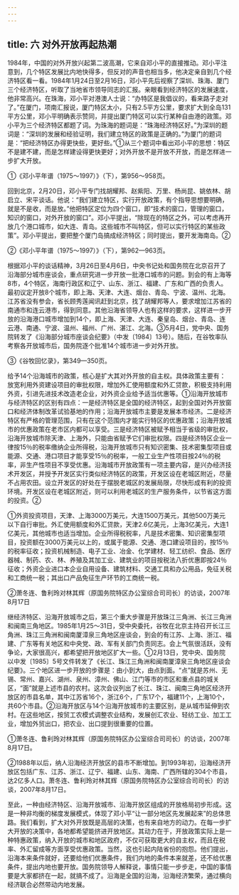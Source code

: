 ```yaml
---
---
---
```

title: 六 对外开放再起热潮
---



1984年，中国的对外开放兴起第二波高潮，它来自邓小平的直接推动。邓小平注意到，几个特区发展比内地快得多，但反对的声音也相当多，他决定亲自到几个经济特区看一看。1984年1月24日至2月16日，邓小平先后视察了深圳、珠海、厦门三个经济特区，听取了当地省市领导同志的汇报。亲眼看到经济特区的发展速度，他非常高兴。在珠海，邓小平对港澳人士说：“办特区是我倡议的，看来路子走对了。”在厦门，项南汇报说，厦门特区太小，只有2.5平方公里，要求扩大到全岛131平方公里，邓小平明确表示赞同，并提出厦门特区可以实行某种自由港的政策。邓小平为三个经济特区都题了词。为珠海的题词是：“珠海经济特区好。”为深圳的题词是：“深圳的发展和经验证明，我们建立特区的政策是正确的。”为厦门的题词是：“把经济特区办得更快些，更好些。”①从三个题词中看出邓小平的思想：特区不是建不建，而是怎样建设得更快更好；对外开放不是开放不开放，而是怎样进一步扩大开放。

①《邓小平年谱（1975～1997）》（下），第956～958页。

回到北京，2月20日，邓小平专门找胡耀邦、赵紫阳、万里、杨尚昆、姚依林、胡启立、宋平谈话。他说：“我们建立特区，实行开放政策，有个指导思想要明确，就是不是收，而是放。”他把特区定位为四个窗口，即“技术的窗口，管理的窗口，知识的窗口，对外开放的窗口”。邓小平提出，“除现在的特区之外，可以考虑再开放几个港口城市，如大连、青岛。这些城市不叫特区，但可以实行特区的某些政策”。邓小平提出，要把整个厦门岛搞成经济特区；同时提出，要开发海南岛。②

②《邓小平年谱（1975～1997）》（下），第962—963页。

根据邓小平的谈话精神，3月26日至4月6日，中央书记处和国务院在北京召开了沿海部分城市座谈会，重点研究进一步开放一批港口城市的问题。到会的有上海等8市，4个特区，海南行政区和辽宁、山东、浙江、福建、广东和广西的负责人。最初议定开放8个城市，即上海、天津、大连、烟台、青岛、宁波、温州、北海。江苏省没有参会，省长顾秀莲闻讯赶到北京，找了胡耀邦等人，要求增加江苏省的南通市和连云港市，得到同意。其他沿海省领导人也有这样的要求，这样进一步开放的沿海港口城市增加到14个，即上海、天津、大连、秦皇岛、烟台、青岛、连云港、南通、宁波、温州、福州、广州、湛江、北海。③5月4日，党中央、国务院转发了《沿海部分城市座谈会纪要》（中发〔1984〕13号）。随后，在谷牧率队考察各开放城市后，国务院逐个批准14个城市进一步对外开放。

③《谷牧回忆录》，第349—350页。

给予14个沿海城市的政策，核心是扩大其对外开放的自主权。具体政策主要有：放宽利用外资建设项目的审批权限，增加外汇使用额度和外汇贷款，积极支持利用外资，引进先进技术改造老企业，对外资企业给予适当优惠等。①沿海开放城市与经济特区的区别有四点：一是经济特区是全国的经济特区，起到全国对外开放窗口和经济体制改革试验基地的作用；沿海开放城市主要是发展本市经济。二是经济特区有严格的管理范围，只有在这个范围内才能实行特区的优惠政策；沿海开放城市的优惠政策在老市区内都可以享受。三是经济特区被赋予相当于省级的审批权，沿海开放城市除天津、上海外，只能由省赋予它们审批权限。四是经济特区企业一律按15％的税率缴纳企业所得税，沿海开放城市只有知识密集、技术密集型项目或能源、交通、港口项目才能享受15％的税率，一般工业生产性项目按24％的税率，非生产性项目不享受优惠。沿海城市开放政策有一项主要内容，是兴办经济技术开发区，并授予开发区实行类似经济特区的政策，开发区设在老城区附近，尽量不占用农田。设立开发区的好处在于摆脱老城区的发展局限，尽快形成有利的投资环境。开发区设在老城区附近，则可以利用老城区的生产服务条件，以节省这方面的投资。②

①外资投资项目，天津、上海3000万美元，大连1500万美元，其他500万美元以下自行审批。外汇使用额度和外汇贷款，天津2.6亿美元，上海3亿美元，大连1亿美元，其他城市也适当增加。企业所得税税率，凡是技术密集、知识密集型项目，投资额在3000万美元以上的，或属于能源、交通、港口建设项目的，按15％的税率征收；投资机械制造、电子工业、冶金、化学建材、轻工纺织、食品、医疗器械、制药、农、林、养殖及其加工业、建筑业的项目按税法八折优惠即按24％征收；外资企业进口本企业自用设备、建筑材料、交通工具和办公用品，免征关税和工商统一税；其出口产品免征生产环节的工商统一税。

②萧冬连、鲁利玲对林其辉（原国务院特区办公室综合司司长）的访谈，2007年8月17日

继经济特区、沿海开放城市之后，第三个重大步骤是开放珠江三角洲、长江三角洲和闽南三角地区。1985年1月25～31日，受中央委托，谷牧在北京主持召开长江三角洲、珠江三角洲和闽南厦漳泉三角地区座谈会，到会的有江苏、上海、浙江、福建、广东等有关地区和中央党、政、军有关部门负责同志。会上气氛很活跃，没有争论，大家很高兴，都希望把开放地区扩大一些。①2月13日，党中央、国务院以中发〔1985〕5号文件转发了《长江、珠江三角洲和闽南厦漳泉三角地区座谈会纪要》。三个地区进一步开放的步骤是：由小到大，由点到面。“点”就是苏州、无锡、常州、嘉兴、湖州、泉州、漳州、佛山、江门等市的市区和重点县的城关区，“面”就是上述市县的农村。这次会议列出了长江、珠江、闽南三角地区经济开放区的市县名单，其中江苏省16个，浙江6个，广东17个，福建11个，上海10个，共60个市县。②沿海开放区与14个沿海开放城市的主要区别，是从城市延伸到农村。在这些地区，按贸工农模式调整农业结构，发展创汇农业、轻纺工业、加工工业，增加外贸出口，把农业、出口提到很重要的位置。

①萧冬连、鲁利玲对林其辉（原国务院特区办公室综合司司长）的访谈，2007年8月17日。

②1988年以后，纳人沿海经济开放区的县市不断增加。到1993年初，沿海经济开放区包括广东、江苏、浙江、辽宁、福建、山东、海南、广西所辖的304个市县，达2亿多人口。萧冬连、鲁利玲对林其辉（原国务院特区办公室综合司司长）的访谈，2007年8月17日。

至此，一种由经济特区、沿海开放城市、沿海开放区组成的开放格局初步形成。这是一种非均衡的梯度发展模式，体现了邓小平“让一部分地区先发展起来”的总体思路。我们看到，扩大对外开放既是高层的决策，也有来自地方的动力。在每一步扩大开放的决策中，各地都希望能挤进开放地区。其动力在于，开放政策实际上是一种特惠政策，纳入开放的城市和地区政府，不仅可获取更大的自主权，而且在税率、外汇留成等方面享受优惠政策。当然，这也引起内陆省份的抱怨。他们提出，沿海本来条件就好，还要给他们优惠条件，我们内地的条件本来就差，还不给优惠条件，提出内地也要开放。国务院领导人解释说，事情只能一步步走，中国的事情要是大家都挤在一起，就搞不成了。沿海是全国的沿海，沿海经济繁荣，通过横向经济联合必然带动内地发展。